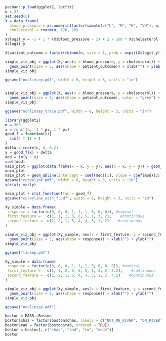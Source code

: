 ```r
pacman::p_load(ggplot2, locfit)
n = 27
set.seed(6)
X = data.frame(
  blood_pressure = as.numeric(factor(sample(c("L", "M", "H", "VH"), n, replace = TRUE))),
  cholesterol = rnorm(n, 120, 10)
)
X$logit_y = -5 + 1 * (X$blood_pressure - 2) + 2 / 100 * X$cholesterol 
X$logit_y

X$patient_outcome = factor(rbinom(n, size = 1, prob = expit(X$logit_y)), labels = c("Healthy", "Heart Attack"))

simple_viz_obj = ggplot(X, aes(x = blood_pressure, y = cholesterol)) + 
  geom_point(size = 5, aes(shape = patient_outcome)) + xlab("") + ylab("")
simple_viz_obj

ggsave("nonlinsep.pdf", width = 6, height = 3, units = "in")


simple_viz_obj = ggplot(X, aes(x = blood_pressure, y = cholesterol)) + 
  geom_point(size = 5, aes(shape = patient_outcome), color = "grey") + xlab("") + ylab("") + theme(legend.position="none")
simple_viz_obj

ggsave("nonlinsep_trace.pdf", width = 6, height = 3, units = "in")
```






```r
library(ggplot2)
n = 300
x = runif(n, -1 * pi, 1 * pi)
good_f = function(t){
  sin(4 * t) + t
}
delta = rnorm(n, 0, 0.2)
y = good_f(x) + delta
mod = lm(y ~ x)
coef(mod)
main_plot = ggplot(data.frame(x = x, y = y), aes(x = x, y = y)) + geom_point() 
main_plot
main_plot + geom_abline(intercept = coef(mod)[1], slope = coef(mod)[2])
ggsave("curvyline.pdf", width = 6, height = 3, units = "in")
var(x); var(y)

main_plot + stat_function(fun = good_f)
ggsave("curvyline_with_f.pdf", width = 6, height = 3, units = "in")

```



```r
Xy_simple = data.frame(
 response = factor(c(0, 0, 0, 1, 1, 1, 0, 0, 0)), #nominal
 first_feature =   c(1, 1, 2, 5, 6, 5, 1, 3, 2),    #continuous
 second_feature =  c(1, 2, 1, 5, 4, 4, 3, 1, 2)    #continuous
)

simple_viz_obj = ggplot(Xy_simple, aes(x = first_feature, y = second_feature)) + 
  geom_point(size = 5, aes(shape = response)) + xlab("") + ylab("")
simple_viz_obj

ggsave("linsep.pdf")
```


```r
Xy_simple = data.frame(
 response = factor(c(0, 0, 0, 1, 1, 1, 0, 0, 0, 0)), #nominal
 first_feature =   c(1, 1, 2, 5, 6, 5, 1, 3, 2, 5.2),    #continuous
 second_feature =  c(1, 2, 1, 5, 4, 4, 3, 1, 2, 4.2)    #continuous
)

simple_viz_obj = ggplot(Xy_simple, aes(x = first_feature, y = second_feature)) + 
  geom_point(size = 5, aes(shape = response)) + xlab("") + ylab("")
simple_viz_obj

ggsave("nonlinsep.pdf")
```



```r
boston = MASS::Boston
boston$chas = factor(boston$chas, labels = c("NOT_ON_RIVER", "ON_RIVER"))
boston$rad = factor(boston$rad, ordered = TRUE)
boston = boston[, c("chas", "rad", "rm", "medv")]
boston
```





